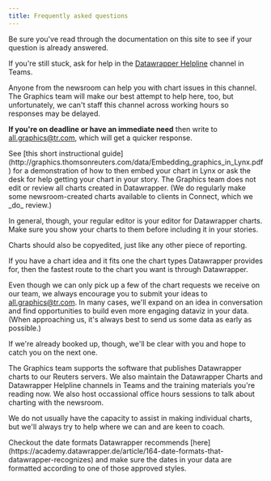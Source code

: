 ```yaml
---
title: Frequently asked questions
---
```



<ExpandDetails title="Where can I get help with my Datawrapper chart?">
  Be sure you've read through the documentation on this site to see if your question is already answered. 
  
  If you're still stuck, ask for help in the [Datawrapper Helpline](https://teams.microsoft.com/l/channel/19%3a2cfe992b82e14e599bd7ad7eca59c324%40thread.skype/%25E2%2598%258E%25EF%25B8%258F%2520Datawrapper%2520helpline?groupId=c0949280-94a2-469a-a719-12397824db0a&tenantId=62ccb864-6a1a-4b5d-8e1c-397dec1a8258) channel in Teams.

  Anyone from the newsroom can help you with chart issues in this channel. The Graphics team will make our best attempt to help here, too, but unfortunately, we can't staff this channel across working hours so responses may be delayed.

  **If you're on deadline or have an immediate need** then write to [all.graphics@tr.com](mailto:all.graphics@thomsonreuters.com), which will get a quicker response.
</ExpandDetails>


<ExpandDetails title="How do I include my chart in my story?">
  See [this short instructional guide](http://graphics.thomsonreuters.com/data/Embedding_graphics_in_Lynx.pdf) for a demonstration of how to then embed your chart in Lynx or ask the desk for help getting your chart in your story.
</ExpandDetails>


<ExpandDetails title="Who edits Datawrapper charts?">
  The Graphics team does not edit or review all charts created in Datawrapper. (We do regularly make some newsroom-created charts available to clients in Connect, which we _do_ review.)

  In general, though, your regular editor is your editor for Datawrapper charts. Make sure you show your charts to them before including it in your stories.

  Charts should also be copyedited, just like any other piece of reporting.
</ExpandDetails>

<ExpandDetails title="When should I pitch a chart to Reuters Graphics and when should I use Datawrapper?">
  If you have a chart idea and it fits one the chart types Datawrapper provides for, then the fastest route to the chart you want is through Datawrapper.

  Even though we can only pick up a few of the chart requests we receive on our team, we always encourage you to submit your ideas to [all.graphics@tr.com](mailto:all.graphics@thomsonreuters.com). In many cases, we'll expand on an idea in conversation and find opportunities to build even more engaging dataviz in your data. (When approaching us, it's always best to send us some data as early as possible.)

  If we're already booked up, though, we'll be clear with you and hope to catch you on the next one.
</ExpandDetails>


<ExpandDetails title="What's the Reuters Graphics team's role in supporting Datawrapper?">
  The Graphics team supports the software that publishes Datawrapper charts to our Reuters servers. We also maintain the Datawrapper Charts and Datawrapper Helpline channels in Teams and the training materials you're reading now. We also host occassional office hours sessions to talk about charting with the newsroom.

  We do not usually have the capacity to assist in making individual charts, but we'll always try to help where we can and are keen to coach.
</ExpandDetails>

<ExpandDetails title="How do I make Datawrapper recognise dates in my data?">
  Checkout the date formats Datawrapper recommends [here](https://academy.datawrapper.de/article/164-date-formats-that-datawrapper-recognizes) and make sure the dates in your data are formatted according to one of those approved styles.
</ExpandDetails>